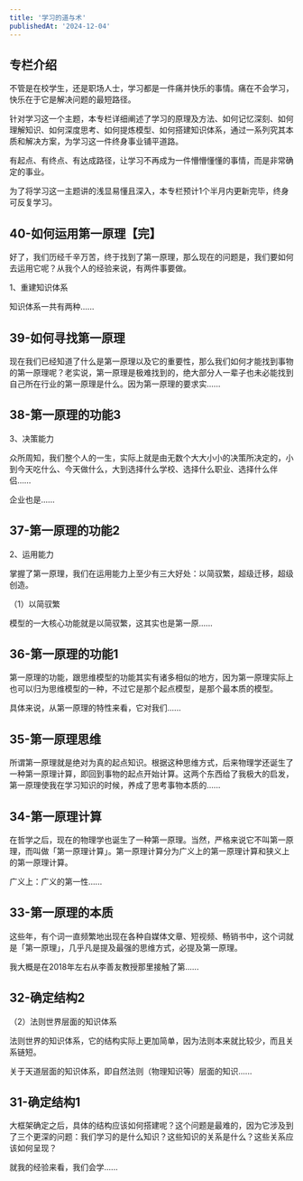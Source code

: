 ```yaml
---
title: '学习的道与术'
publishedAt: '2024-12-04'
---
```


## 专栏介绍

不管是在校学生，还是职场人士，学习都是一件痛并快乐的事情。痛在不会学习，快乐在于它是解决问题的最短路径。  
  
针对学习这一个主题，本专栏详细阐述了学习的原理及方法、如何记忆深刻、如何理解知识、如何深度思考、如何提炼模型、如何搭建知识体系，通过一系列究其本质和解决方案，为学习这一件终身事业铺平道路。  
  
有起点、有终点、有达成路径，让学习不再成为一件懵懵懂懂的事情，而是非常确定的事业。  
  
为了将学习这一主题讲的浅显易懂且深入，本专栏预计1个半月内更新完毕，终身可反复学习。

## 40-如何运用第一原理【完】
好了，我们历经千辛万苦，终于找到了第一原理，那么现在的问题是，我们要如何去运用它呢？从我个人的经验来说，有两件事要做。

1、重建知识体系

知识体系一共有两种......

## 39-如何寻找第一原理
现在我们已经知道了什么是第一原理以及它的重要性，那么我们如何才能找到事物的第一原理呢？老实说，第一原理是极难找到的，绝大部分人一辈子也未必能找到自己所在行业的第一原理是什么。因为第一原理的要求实......

## 38-第一原理的功能3
3、决策能力

众所周知，我们整个人的一生，实际上就是由无数个大大小小的决策所决定的，小到今天吃什么、今天做什么，大到选择什么学校、选择什么职业、选择什么伴侣……

企业也是......

## 37-第一原理的功能2
2、运用能力

掌握了第一原理，我们在运用能力上至少有三大好处：以简驭繁，超级迁移，超级创造。

（1）以简驭繁

模型的一大核心功能就是以简驭繁，这其实也是第一原......

## 36-第一原理的功能1
第一原理的功能，跟思维模型的功能其实有诸多相似的地方，因为第一原理实际上也可以归为思维模型的一种，不过它是那个起点模型，是那个最本质的模型。

具体来说，从第一原理的特性来看，它对我们......

## 35-第一原理思维
所谓第一原理就是绝对为真的起点知识。根据这种思维方式，后来物理学还诞生了一种第一原理计算，即回到事物的起点开始计算。这两个东西给了我极大的启发，第一原理使我在学习知识的时候，养成了思考事物本质的......

## 34-第一原理计算
在哲学之后，现在的物理学也诞生了一种第一原理。当然，严格来说它不叫第一原理，而叫做「第一原理计算」。第一原理计算分为广义上的第一原理计算和狭义上的第一原理计算。

广义上：广义的第一性......

## 33-第一原理的本质
这些年，有个词一直频繁地出现在各种自媒体文章、短视频、畅销书中，这个词就是「第一原理」，几乎凡是提及最强的思维方式，必提及第一原理。

我大概是在2018年左右从李善友教授那里接触了第......

## 32-确定结构2
（2）法则世界层面的知识体系

法则世界的知识体系，它的结构实际上更加简单，因为法则本来就比较少，而且关系链短。

关于天道层面的知识体系，即自然法则（物理知识等）层面的知识......

## 31-确定结构1
大框架确定之后，具体的结构应该如何搭建呢？这个问题是最难的，因为它涉及到了三个更深的问题：我们学习的是什么知识？这些知识的关系是什么？这些关系应该如何呈现？

就我的经验来看，我们会学......


